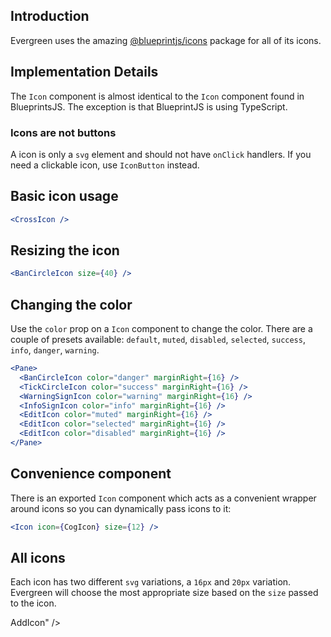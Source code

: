 
## Introduction

Evergreen uses the amazing [@blueprintjs/icons](https://blueprintjs.com/docs/#icons) package for all of its icons.

## Implementation Details

The `Icon` component is almost identical to the `Icon` component found in BlueprintsJS.
The exception is that BlueprintJS is using TypeScript.

### Icons are not buttons

A icon is only a `svg` element and should not have `onClick` handlers.
If you need a clickable icon, use `IconButton` instead.

## Basic icon usage

```jsx
<CrossIcon />
```

## Resizing the icon

```jsx
<BanCircleIcon size={40} />
```

## Changing the color

Use the `color` prop on a `Icon` component to change the color.
There are a couple of presets available: `default`, `muted`, `disabled`, `selected`, `success`, `info`, `danger`, `warning`.

```jsx
<Pane>
  <BanCircleIcon color="danger" marginRight={16} />
  <TickCircleIcon color="success" marginRight={16} />
  <WarningSignIcon color="warning" marginRight={16} />
  <InfoSignIcon color="info" marginRight={16} />
  <EditIcon color="muted" marginRight={16} />
  <EditIcon color="selected" marginRight={16} />
  <EditIcon color="disabled" marginRight={16} />
</Pane>
```

## Convenience component

There is an exported `Icon` component which acts as a convenient wrapper around icons so you can dynamically pass icons to it:

```jsx
<Icon icon={CogIcon} size={12} />
```

## All icons

Each icon has two different `svg` variations, a `16px` and `20px` variation.
Evergreen will choose the most appropriate size based on the `size` passed to the icon.

<IconSearch />

AddIcon" />
